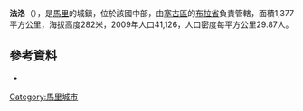 '''法洛'''（{{lang-fr|Falo}}），是[[馬里|馬里]]的城鎮，位於該國中部，由[[塞古區|塞古區]]的[[布拉省|布拉省]]負責管轄，面積1,377平方公里，海拔高度282米，2009年人口41,126，人口密度每平方公里29.87人。

==參考資料==
*{{cite web|url=http://mali-reforme-telecom.mctmtl.com/previsions.pdf|title=Previsions de desserte des communes pour la periode de 2001-2005|publisher=Mali Reforme Telecom|accessdate=February 17, 2009|deadurl=yes|archiveurl=https://web.archive.org/web/20040829024117/http://mali-reforme-telecom.mctmtl.com/previsions.pdf|archivedate=2004年8月29日}}

{{Coord|12|55|N|6|14|W|display=title}}

{{塞古區}}

[[Category:馬里城市|Category:馬里城市]]


{{Mali-geo-stub}}